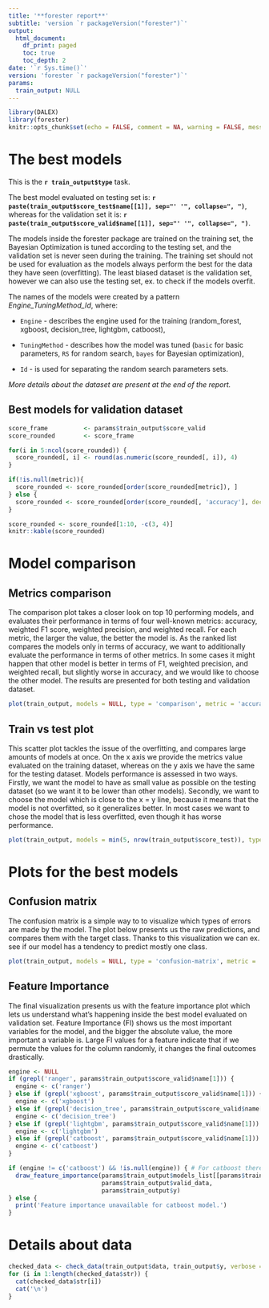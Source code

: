 ```yaml
---
title: '**forester report**'
subtitle: 'version `r packageVersion("forester")`'
output:
  html_document:
    df_print: paged
    toc: true
    toc_depth: 2
date: '`r Sys.time()`'
version: 'forester `r packageVersion("forester")`'
params:
  train_output: NULL
---
```


```r
library(DALEX)
library(forester)
knitr::opts_chunk$set(echo = FALSE, comment = NA, warning = FALSE, message = FALSE)
```

# The best models

This is the **`r train_output$type`** task.

The best model evaluated on testing set is: **`r paste(train_output$score_test$name[[1]], sep="' '", collapse=", ")`**, whereas for the validation set it is: **`r paste(train_output$score_valid$name[[1]], sep="' '", collapse=", ")`**.

The models inside the forester package are trained on the training set, the Bayesian Optimization is tuned according to the testing set, and the validation set is never seen during the training. The training set should not be used for evaluation as the models always perform the best for the data they have seen (overfitting). The least biased dataset is the validation set, however we can also use the testing set, ex. to check if the models overfit.

The names of the models were created by a pattern *Engine_TuningMethod_Id*, where:

-   `Engine` - describes the engine used for the training (random_forest, xgboost, decision_tree, lightgbm, catboost),

-   `TuningMethod` - describes how the model was tuned (`basic` for basic parameters, `RS` for random search, `bayes` for Bayesian optimization),

-   `Id` - is used for separating the random search parameters sets.

*More details about the dataset are present at the end of the report.*

## Best models for validation dataset

```r
score_frame          <- params$train_output$score_valid
score_rounded        <- score_frame

for(i in 5:ncol(score_rounded)) {
  score_rounded[, i] <- round(as.numeric(score_rounded[, i]), 4)
}

if(!is.null(metric)){
  score_rounded <- score_rounded[order(score_rounded[metric]), ]
} else {
  score_rounded <- score_rounded[order(score_rounded[, 'accuracy'], decreasing = TRUE), ]
}

score_rounded <- score_rounded[1:10, -c(3, 4)]
knitr::kable(score_rounded)
```

\newpage

# Model comparison

## Metrics comparison

The comparison plot takes a closer look on top 10 performing models, and evaluates their performance in terms of four well-known metrics: accuracy, weighted F1 score, weighted precision, and weighted recall. For each metric, the larger the value, the better the model is. As the ranked list compares the models only in terms of accuracy, we want to additionally evaluate the performance in terms of other metrics. In some cases it might happen that other model is better in terms of F1, weighted precision, and weighted recall, but slightly worse in accuracy, and we would like to choose the other model. The results are presented for both testing and validation dataset.

```r
plot(train_output, models = NULL, type = 'comparison', metric = 'accuracy') 
```

\newpage

## Train vs test plot

This scatter plot tackles the issue of the overfitting, and compares large amounts of models at once. On the x axis we provide the metrics value evaluated on the training dataset, whereas on the y axis we have the same for the testing dataset. Models performance is assessed in two ways. Firstly, we want the model to have as small value as possible on the testing dataset (so we want it to be lower than other models). Secondly, we want to choose the model which is close to the x = y line, because it means that the model is not overfitted, so it generalizes better. In most cases we want to chose the model that is less overfitted, even though it has worse performance.

```r
plot(train_output, models = min(5, nrow(train_output$score_test)), type = 'train-test', metric = 'accuracy') 
```

\newpage

# Plots for the best models

## Confusion matrix

The confusion matrix is a simple way to to visualize which types of errors are made by the model. The plot below presents us the raw predictions, and compares them with the target class. Thanks to this visualization we can ex. see if our model has a tendency to predict mostly one class.

```r
plot(train_output, models = NULL, type = 'confusion-matrix', metric = 'accuracy')
```

\newpage

## Feature Importance

The final visualization presents us with the feature importance plot which lets us understand what's happening inside the best model evaluated on validation set. Feature Importance (FI) shows us the most important variables for the model, and the bigger the absolute value, the more important a variable is. Large FI values for a feature indicate that if we permute the values for the column randomly, it changes the final outcomes drastically.

```r
engine <- NULL
if (grepl('ranger', params$train_output$score_valid$name[1])) {
  engine <- c('ranger')
} else if (grepl('xgboost', params$train_output$score_valid$name[1])) {
  engine <- c('xgboost')
} else if (grepl('decision_tree', params$train_output$score_valid$name[1])) {
  engine <- c('decision_tree')
} else if (grepl('lightgbm', params$train_output$score_valid$name[1])) {
  engine <- c('lightgbm')
} else if (grepl('catboost', params$train_output$score_valid$name[1])) {
  engine <- c('catboost')
}

if (engine != c('catboost') && !is.null(engine)) { # For catboost there is an error with DALEX::model_parts().
  draw_feature_importance(params$train_output$models_list[[params$train_output$score_valid$name[1]]], 
                          params$train_output$valid_data, 
                          params$train_output$y)
} else {
  print('Feature importance unavailable for catboost model.')
}

```

\newpage

# Details about data

```r
checked_data <- check_data(train_output$data, train_output$y, verbose = FALSE)
for (i in 1:length(checked_data$str)) {
  cat(checked_data$str[i])
  cat('\n')
}
```
